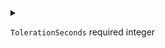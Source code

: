 
<details>
<summary>

`TolerationSeconds` <span class="config-field-required">required</span> <span class="config-field-type">integer</span> 

</summary>



</details>
